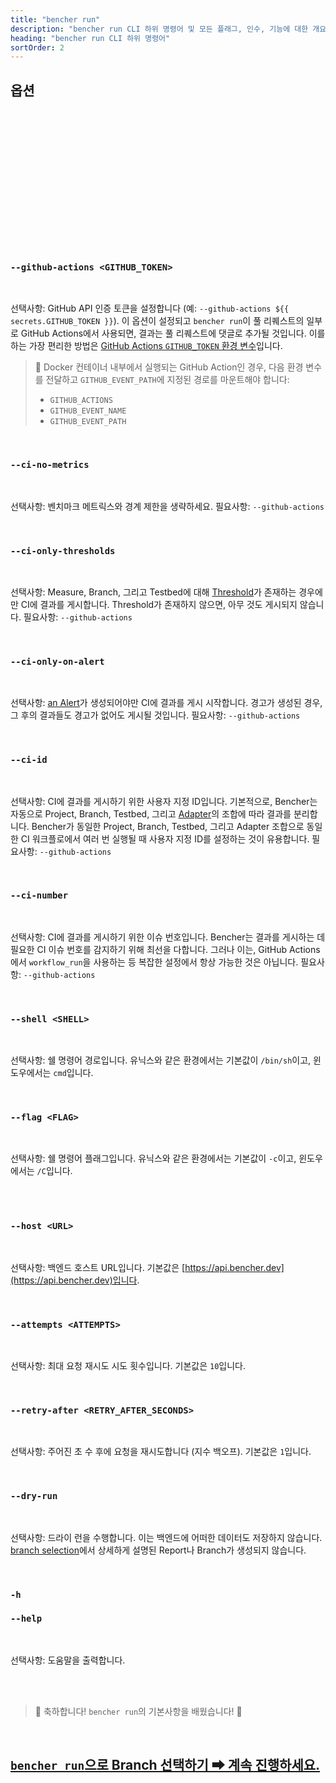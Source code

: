 ```yaml
---
title: "bencher run"
description: "bencher run CLI 하위 명령어 및 모든 플래그, 인수, 기능에 대한 개요"
heading: "bencher run CLI 하위 명령어"
sortOrder: 2
---
```




<BencherRunIntro />

<BencherRunCmd />

<BencherRunBenchmarkCommand />

## 옵션

<BencherRunProject />

<br />

<BencherRunToken />

<br />

<BencherRunBranchSelection />

<br />

<BencherRunHash />

<br />

<BencherRunTestbed />

<br />

<BencherRunAdapters />

<br />

<BencherRunIter />

<br />

<BencherRunFold />

<br />

<BencherRunBackdate />

<br />

<BencherRunAllowFailure />

<br />

<BencherRunErr />

<br />

<BencherRunHtml />

<br />

<BencherRunQuiet />

<br />

### `--github-actions <GITHUB_TOKEN>`

<br />

선택사항: GitHub API 인증 토큰을 설정합니다 (예: `--github-actions ${{ secrets.GITHUB_TOKEN }}`).
이 옵션이 설정되고 `bencher run`이 풀 리퀘스트의 일부로 GitHub Actions에서 사용되면,
결과는 풀 리퀘스트에 댓글로 추가될 것입니다.
이를 하는 가장 편리한 방법은 [GitHub Actions `GITHUB_TOKEN` 환경 변수](https://docs.github.com/ko/actions/security-guides/automatic-token-authentication)입니다.

> 🐰 Docker 컨테이너 내부에서 실행되는 GitHub Action인 경우, 다음 환경 변수를 전달하고 `GITHUB_EVENT_PATH`에 지정된 경로를 마운트해야 합니다:
> - `GITHUB_ACTIONS`
> - `GITHUB_EVENT_NAME`
> - `GITHUB_EVENT_PATH`

<br />

### `--ci-no-metrics`

<br />

선택사항: 벤치마크 메트릭스와 경계 제한을 생략하세요.
필요사항: `--github-actions`

<br />

### `--ci-only-thresholds`

<br />

선택사항: Measure, Branch, 그리고 Testbed에 대해 [Threshold](/ko/docs/explanation/thresholds/)가 존재하는 경우에만 CI에 결과를 게시합니다.
Threshold가 존재하지 않으면, 아무 것도 게시되지 않습니다.
필요사항: `--github-actions`

<br />

### `--ci-only-on-alert`

<br />

선택사항: [an Alert](/ko/docs/explanation/thresholds/)가 생성되어야만 CI에 결과를 게시 시작합니다.
경고가 생성된 경우, 그 후의 결과들도 경고가 없어도 게시될 것입니다.
필요사항: `--github-actions`

<br />

### `--ci-id`

<br />

선택사항: CI에 결과를 게시하기 위한 사용자 지정 ID입니다.
기본적으로, Bencher는 자동으로 Project, Branch, Testbed, 그리고 [Adapter](/ko/docs/explanation/adapters/)의 조합에 따라 결과를 분리합니다.
Bencher가 동일한 Project, Branch, Testbed, 그리고 Adapter 조합으로 동일한 CI 워크플로에서 여러 번 실행될 때 사용자 지정 ID를 설정하는 것이 유용합니다.
필요사항: `--github-actions`

<br/>

### `--ci-number`

<br />

선택사항: CI에 결과를 게시하기 위한 이슈 번호입니다.
Bencher는 결과를 게시하는 데 필요한 CI 이슈 번호를 감지하기 위해 최선을 다합니다.
그러나 이는, GitHub Actions에서 `workflow_run`을 사용하는 등 복잡한 설정에서 항상 가능한 것은 아닙니다.
필요사항: `--github-actions`

<br/>

### `--shell <SHELL>`

<br />

선택사항: 쉘 명령어 경로입니다. 유닉스와 같은 환경에서는 기본값이 `/bin/sh`이고, 윈도우에서는 `cmd`입니다.

<br />

### `--flag <FLAG>`

<br />

선택사항: 쉘 명령어 플래그입니다. 유닉스와 같은 환경에서는 기본값이 `-c`이고, 윈도우에서는 `/C`입니다.

<br />

<BencherRunExec />

<br />

### `--host <URL>`

<br />

선택사항: 백엔드 호스트 URL입니다. 기본값은 [https://api.bencher.dev](https://api.bencher.dev)입니다.

<br />

### `--attempts <ATTEMPTS>`

<br />

선택사항: 최대 요청 재시도 시도 횟수입니다. 기본값은 `10`입니다.

<br />

### `--retry-after <RETRY_AFTER_SECONDS>`

<br />

선택사항: 주어진 초 수 후에 요청을 재시도합니다 (지수 백오프). 기본값은 `1`입니다.

<br />

### `--dry-run`

<br />

선택사항: 드라이 런을 수행합니다. 이는 백엔드에 어떠한 데이터도 저장하지 않습니다.
[branch selection](/ko/docs/explanation/branch-selection/)에서 상세하게 설명된 Report나 Branch가 생성되지 않습니다.

<br />

### `-h`
### `--help`

<br />

선택사항: 도움말을 출력합니다.

<br />
<br />

> 🐰 축하합니다! <code>bencher run</code>의 기본사항을 배웠습니다! 🎉

<br/>

<h2><a href="/ko/docs/explanation/branch-selection/"><code>bencher run</code>으로 Branch 선택하기 ➡ 계속 진행하세요.</a></h2>